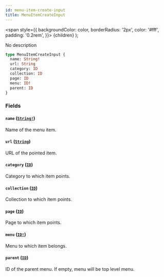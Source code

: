 ```yaml
---
id: menu-item-create-input
title: MenuItemCreateInput
---
```


<span
style={{
      backgroundColor: color,
      borderRadius: '2px',
      color: '#fff',
      padding: '0.2rem',
    }}>
{children}
</span>
);

No description

```graphql
type MenuItemCreateInput {
  name: String!
  url: String
  category: ID
  collection: ID
  page: ID
  menu: ID!
  parent: ID
}
```

### Fields

#### `name` ([`String!`](/api-reference/scalars/string.mdx))

Name of the menu item.

#### `url` ([`String`](/api-reference/scalars/string.mdx))

URL of the pointed item.

#### `category` ([`ID`](/api-reference/scalars/id.mdx))

Category to which item points.

#### `collection` ([`ID`](/api-reference/scalars/id.mdx))

Collection to which item points.

#### `page` ([`ID`](/api-reference/scalars/id.mdx))

Page to which item points.

#### `menu` ([`ID!`](/api-reference/scalars/id.mdx))

Menu to which item belongs.

#### `parent` ([`ID`](/api-reference/scalars/id.mdx))

ID of the parent menu. If empty, menu will be top level menu.
